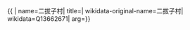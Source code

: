 {{ {{{1|PRC admin/showdata}}}|
name=二拔子村|
title=|
wikidata-original-name=二拔子村|
wikidata=Q13662671|
arg={{{arg|}}}}}